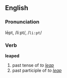 ==English==

===Pronunciation===
lēpt, /liːpt/, /<tt>li:pt</tt>/

=== Verb ===
'''leaped'''

# past tense of ''to [[leap]]''
# past participle of ''to [[leap]]''
